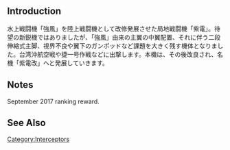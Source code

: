 {{EquipmentInfo|201}}

==Introduction==
水上戦闘機「強風」を陸上戦闘機として改修発展させた局地戦闘機「紫電」。待望の新鋭機ではありましたが、「強風」由来の主翼の中翼配置、それに伴う二段伸縮式主脚、視界不良や翼下のガンポッドなど課題を大きく残す機体となりました。台湾沖航空戦や捷一号作戦などに出撃します。本機は、その後改良され、名機「紫電改」へと発展していきます。

==Notes==
September 2017 ranking reward.

==See Also==
{{Equipmentlist}}
[[Category:Interceptors]]